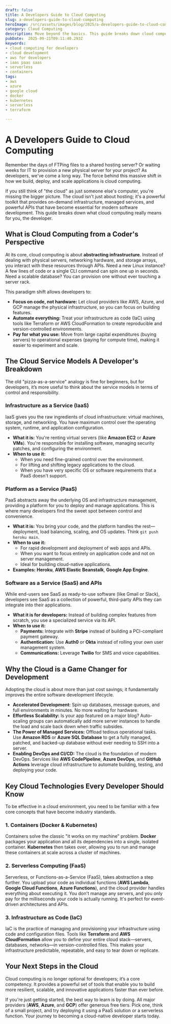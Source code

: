 ```yaml
---
draft: false
title: A Developers Guide to Cloud Computing
slug: a-developers-guide-to-cloud-computing
heroImage: /src/assets/images/blog/2025/a-developers-guide-to-cloud-computing.png
category: Cloud Computing
description: Move beyond the basics. This guide breaks down cloud computing from a developer's perspective, covering IaaS, PaaS, and SaaS APIs, serverless, containers, and how the cloud fundamentally changes the software development lifecycle.
pubDate:  2025-09-21T09:11:40.293Z
keywords:
- cloud computing for developers
- cloud development
- aws for developers
- iaas paas saas
- serverless
- containers
tags:
- aws
- azure
- google cloud
- docker
- kubernetes
- serverless
- terraform

---
```


# A Developers Guide to Cloud Computing

Remember the days of FTPing files to a shared hosting server? Or waiting weeks for IT to provision a new physical server for your project? As developers, we've come a long way. The force behind this massive shift in how we build, deploy, and scale applications is cloud computing.

If you still think of "the cloud" as just someone else's computer, you're missing the bigger picture. The cloud isn't just about hosting; it's a powerful toolkit that provides on-demand infrastructure, managed services, and powerful APIs that have become essential for modern software development. This guide breaks down what cloud computing really means for you, the developer.

## What is Cloud Computing from a Coder's Perspective

At its core, cloud computing is about **abstracting infrastructure**. Instead of dealing with physical servers, networking hardware, and storage arrays, you interact with these resources through APIs. Need a new Linux instance? A few lines of code or a single CLI command can spin one up in seconds. Need a scalable database? You can provision one without ever touching a server rack.

This paradigm shift allows developers to:
-   **Focus on code, not hardware:** Let cloud providers like AWS, Azure, and GCP manage the physical infrastructure, so you can focus on building features.
-   **Automate everything:** Treat your infrastructure as code (IaC) using tools like Terraform or AWS CloudFormation to create reproducible and version-controlled environments.
-   **Pay for what you use:** Move from large capital expenditures (buying servers) to operational expenses (paying for compute time), making it easier to experiment and scale.

## The Cloud Service Models A Developer's Breakdown

The old "pizza-as-a-service" analogy is fine for beginners, but for developers, it’s more useful to think about the service models in terms of control and responsibility.

### Infrastructure as a Service (IaaS)

IaaS gives you the raw ingredients of cloud infrastructure: virtual machines, storage, and networking. You have maximum control over the operating system, runtime, and application configuration.

-   **What it is:** You're renting virtual servers (like **Amazon EC2** or **Azure VMs**). You're responsible for installing software, managing security patches, and configuring the environment.
-   **When to use it:**
    -   When you need fine-grained control over the environment.
    -   For lifting and shifting legacy applications to the cloud.
    -   When you have very specific OS or software requirements that a PaaS doesn't support.

### Platform as a Service (PaaS)

PaaS abstracts away the underlying OS and infrastructure management, providing a platform for you to deploy and manage applications. This is where many developers find the sweet spot between control and convenience.

-   **What it is:** You bring your code, and the platform handles the rest—deployment, load balancing, scaling, and OS updates. Think `git push heroku main`.
-   **When to use it:**
    -   For rapid development and deployment of web apps and APIs.
    -   When you want to focus entirely on application code and not on server management.
    -   Ideal for building cloud-native applications.
-   **Examples:** **Heroku**, **AWS Elastic Beanstalk**, **Google App Engine**.

### Software as a Service (SaaS) and APIs

While end-users see SaaS as ready-to-use software (like Gmail or Slack), developers see SaaS as a collection of powerful, third-party APIs they can integrate into their applications.

-   **What it is for developers:** Instead of building complex features from scratch, you use a specialized service via its API.
-   **When to use it:**
    -   **Payments:** Integrate with **Stripe** instead of building a PCI-compliant payment gateway.
    -   **Authentication:** Use **Auth0** or **Okta** instead of rolling your own user management system.
    -   **Communications:** Leverage **Twilio** for SMS and voice capabilities.

## Why the Cloud is a Game Changer for Development

Adopting the cloud is about more than just cost savings; it fundamentally improves the entire software development lifecycle.

-   **Accelerated Development:** Spin up databases, message queues, and full environments in minutes. No more waiting for hardware.
-   **Effortless Scalability:** Is your app featured on a major blog? Auto-scaling groups can automatically add more server instances to handle the load and scale back down when traffic subsides.
-   **The Power of Managed Services:** Offload tedious operational tasks. Use **Amazon RDS** or **Azure SQL Database** to get a fully managed, patched, and backed-up database without ever needing to SSH into a server.
-   **Enabling DevOps and CI/CD:** The cloud is the foundation of modern DevOps. Services like **AWS CodePipeline**, **Azure DevOps**, and **GitHub Actions** leverage cloud infrastructure to automate building, testing, and deploying your code.

## Key Cloud Technologies Every Developer Should Know

To be effective in a cloud environment, you need to be familiar with a few core concepts that have become industry standards.

### 1. Containers (Docker & Kubernetes)

Containers solve the classic "it works on my machine" problem. **Docker** packages your application and all its dependencies into a single, isolated container. **Kubernetes** then takes over, allowing you to run and manage these containers at scale across a cluster of machines.

### 2. Serverless Computing (FaaS)

Serverless, or Functions-as-a-Service (FaaS), takes abstraction a step further. You upload your code as individual functions (**AWS Lambda**, **Google Cloud Functions**, **Azure Functions**), and the cloud provider handles everything about executing it. You don't manage any servers, and you only pay for the milliseconds your code is actually running. It's perfect for event-driven architectures and APIs.

### 3. Infrastructure as Code (IaC)

IaC is the practice of managing and provisioning your infrastructure using code and configuration files. Tools like **Terraform** and **AWS CloudFormation** allow you to define your entire cloud stack—servers, databases, networks—in version-controlled files. This makes your infrastructure predictable, repeatable, and easy to tear down or replicate.

## Your Next Steps in the Cloud

Cloud computing is no longer optional for developers; it’s a core competency. It provides a powerful set of tools that enable you to build more resilient, scalable, and innovative applications faster than ever before.

If you're just getting started, the best way to learn is by doing. All major providers (**AWS**, **Azure**, and **GCP**) offer generous free tiers. Pick one, think of a small project, and try deploying it using a PaaS solution or a serverless function. Your journey to becoming a cloud-native developer starts today.